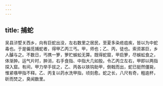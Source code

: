 ```yaml
---
---
---
```

title: 捕蛇
---



吴县浒墅关西乡，向有巨蛇出没，左右数里之居民，至夏多染疮疽疾，皆以为中蛇毒也。于是徧觅捕蛇者，得甲乙丙三丐。甲，师也；乙、丙，徒也。索资甚巨，乡人醵与之。不数日，丐携一箩，箩贮蜈蚣无算。既得蛇窟，甲启箩，尽蜈蚣食之，体渐肿。运气片时，肿消，右手食指、中指大几如股。令乙丙立左右，甲即以两指探入窟。有间，甲力举手拔之，乙、丙各以铁钩助甲，倒戟而出，蛇已挺然僵毙，惟紧嗾甲指不释。乙、丙复以药水洗甲指，顷刻愈。蛇之长，八尺有奇，粗逾杯，斫而焚之，臭闻数里。